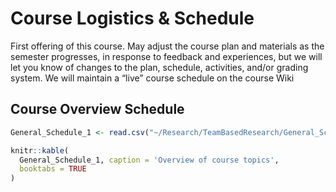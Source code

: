 # Course Logistics & Schedule {#intro}

First offering of this course. 
May adjust the course plan and materials as the semester progresses, in response to feedback and experiences, but we will let you know of changes to the plan, schedule, activities, and/or grading system.
We will maintain a “live” course schedule on the course Wiki


## Course Overview Schedule {#schedule}

```r
General_Schedule_1 <- read.csv("~/Research/TeamBasedResearch/General_Schedule_1.csv")
```


```r
knitr::kable(
  General_Schedule_1, caption = 'Overview of course topics',
  booktabs = TRUE
)
```


